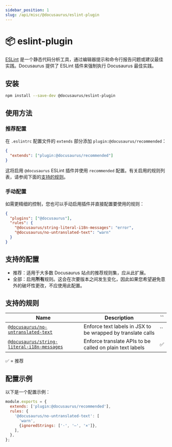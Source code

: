 ```yaml
---
sidebar_position: 1
slug: /api/misc/@docusaurus/eslint-plugin
---
```


# 📦 eslint-plugin

[ESLint](https://eslint.org/) 是一个静态代码分析工具，通过编辑器提示和命令行报告问题或建议最佳实践。Docusaurus 提供了 ESLint 插件来强制执行 Docusaurus 最佳实践。

## 安装

```bash npm2yarn
npm install --save-dev @docusaurus/eslint-plugin
```

## 使用方法

### 推荐配置

在 `.eslintrc` 配置文件的 `extends` 部分添加 `plugin:@docusaurus/recommended`：

```json title=".eslintrc"
{
  "extends": ["plugin:@docusaurus/recommended"]
}
```

这将启用 `@docusaurus` ESLint 插件并使用 `recommended` 配置。有关启用的规则列表，请参阅下面的[支持的规则](#supported-rules)。

### 手动配置

如需更精细的控制，您也可以手动启用插件并直接配置要使用的规则：

```json title=".eslintrc"
{
  "plugins": ["@docusaurus"],
  "rules": {
    "@docusaurus/string-literal-i18n-messages": "error",
    "@docusaurus/no-untranslated-text": "warn"
  }
}
```

## 支持的配置

- 推荐：适用于大多数 Docusaurus 站点的推荐规则集，应从此扩展。
- 全部：启用**所有**规则。这会在次要版本之间发生变化，因此如果您希望避免意外的破坏性更改，不应使用此配置。

## 支持的规则

| Name | Description | `` |
| --- | --- | --- |
| [`@docusaurus/no-untranslated-text`](./no-untranslated-text.mdx) | Enforce text labels in JSX to be wrapped by translate calls | `` |
| [`@docusaurus/string-literal-i18n-messages`](./string-literal-i18n-messages.mdx) | Enforce translate APIs to be called on plain text labels | ✅ |

✅ = 推荐

## 配置示例

以下是一个配置示例：

```js title=".eslintrc.js"
module.exports = {
  extends: ['plugin:@docusaurus/recommended'],
  rules: {
    '@docusaurus/no-untranslated-text': [
      'warn',
      {ignoredStrings: ['·', '—', '×']},
    ],
  },
};
```
